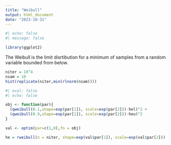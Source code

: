 ```yaml
---
title: "Weibull"
output: html_document
date: "2023-10-31"
---
```


```r
#| echo: false
#| message: false

library(ggplot2)
```

The Weibull is the limit disrtibution for a minimum of samples from a random variable bounded from below.

```r
niter = 10^4
nsam = 10
hist(replicate(niter,min(rlnorm(nsam))))
```

```r
#| eval: false
#| echo: false

obj <- function(par){
  (qweibull(0.1,shape=exp(par[1]), scale=exp(par[2]))-hel)^2 +
  (qweibull(0.9,shape=exp(par[1]), scale=exp(par[2]))-heu)^2
}

val <- optim(par=c(1,0),fn = obj)

he = rweibull(n = niter, shape=exp(val$par[1]), scale=exp(val$par[2]))

```
